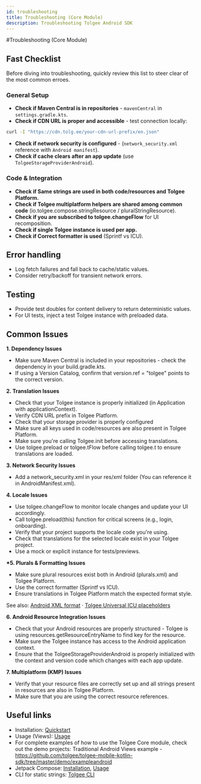 ```yaml
---
id: troubleshooting
title: Troubleshooting (Core Module)
description: Troubleshooting Tolgee Android SDK
---
```


#Troubleshooting (Core Module)

## Fast Checklist

Before diving into troubleshooting, quickly review this list to steer clear of the most common erroes.

### General Setup

- **Check if Maven Central is in repositories** - `mavenCentral` in `settings.gradle.kts`.
- **Check if CDN URL is proper and accessible** - test connection locally:

```bash
curl -I "https://cdn.tolg.ee/your-cdn-url-prefix/en.json"
```

- **Check if network security is configured** - (`network_security.xml` reference with `Android manifest`).
- **Check if cache clears after an app update** (use `TolgeeStorageProviderAndroid`).

### Code & Integration

- **Check if Same strings are used in both code/resources and Tolgee Platform.**
- **Check if Tolgee multiplatform helpers are shared among common code** (io.tolgee.compose.stringResource / pluralStringResource).
- **Check if you are subscribed to tolgee.changeFlow** for UI recomposition.
- **Check if single Tolgee instance is used per app.**
- **Check if Correct formatter is used** (Sprintf vs ICU).

## Error handling

- Log fetch failures and fall back to cache/static values.
- Consider retry/backoff for transient network errors.

## Testing

- Provide test doubles for content delivery to return deterministic values.
- For UI tests, inject a test Tolgee instance with preloaded data.

## Common Issues

**1. Dependency Issues**

- Make sure Maven Central is included in your repositories - check the dependency in your build.gradle.kts.
- If using a Version Catalog, confirm that version.ref = "tolgee" points to the correct version.

**2. Translation Issues**

- Check that your Tolgee instance is properly initialized (in Application with applicationContext).
- Verify CDN URL prefix in Tolgee Platform.
- Check that your storage provider is properly configured
- Make sure all keys used in code/resources are also present in Tolgee Platform.
- Make sure you're calling Tolgee.init before accessing translations.
- Use tolgee.preload or tolgee.tFlow before calling tolgee.t to ensure translations are loaded.

**3. Network Security Issues**

- Add a network_security.xml in your res/xml folder (You can reference it in AndroidManifest.xml).

**4. Locale Issues**

- Use tolgee.changeFlow to monitor locale changes and update your UI accordingly.
- Call tolgee.preload(this) function for critical screens (e.g., login, onboarding).
- Verify that your project supports the locale code you're using.
- Check that translations for the selected locale exist in your Tolgee project.
- Use a mock or explicit instance for tests/previews.

**\*5. Plurals & Formatting Issues**

- Make sure plural resources exist both in Android (plurals.xml) and Tolgee Platform.
- Use the correct formatter (Sprintf vs ICU).
- Ensure translations in Tolgee Platform match the expected format style.

See also: [Android XML format](/platform/formats/android_xml) · [Tolgee Universal ICU placeholders](/platform/translation_process/tolgee_universal_icu_placeholders)

**6. Android Resource Integration Issues**

- Check that your Android resources are properly structured - Tolgee is using resources.getResourceEntryName to find key for the resource.
- Make sure the Tolgee instance has access to the Android application context.
- Ensure that the TolgeeStorageProviderAndroid is properly initialized with the context and version code which changes with each app update.

**7. Multiplatform (KMP) Issues**

- Verify that your resource files are correctly set up and all strings present in resources are also in Tolgee Platform.
- Make sure that you are using the correct resource references.

## Useful links

- Installation: [Quickstart](./quickstart.mdx)
- Usage (Views): [Usage](./usage.mdx)
- For complete examples of how to use the Tolgee Core module, check out the demo projects:
  Traditional Android Views example - https://github.com/tolgee/tolgee-mobile-kotlin-sdk/tree/master/demo/exampleandroid
- Jetpack Compose: [Installation](../jetpack/installation.mdx), [Usage](../jetpack/usage.mdx)
- CLI for static strings: [Tolgee CLI](/tolgee-cli/installation)
